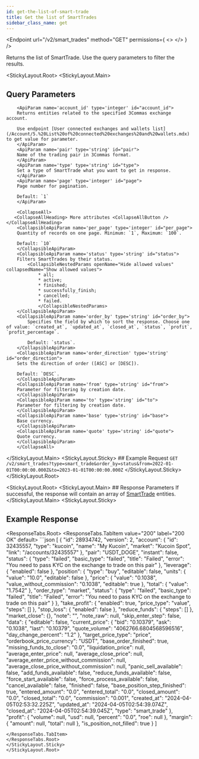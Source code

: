 ```yaml
---
id: get-the-list-of-smart-trade
title: Get the list of SmartTrades
sidebar_class_name: get
---
```



<Endpoint
  url="/v2/smart_trades"
  method="GET"
  permissions={
    <>
      <Permission title="Permission" description="SMART_TRADES_READ" />
      <Permission title="Security" description="SIGNED" />
    </>
  }
/>

Returns the list of SmartTrade. Use the query parameters to filter the results.

<StickyLayout.Root>
   <StickyLayout.Main>
   ## Query Parameters
        <ApiParam name='account_id' type='integer' id="account_id">
        Returns entities related to the specified 3Commas exchange account.

        Use endpoint [User connected exchanges and wallets list](/Account/5.%20List%20of%20connected%20exchanges%20and%20wallets.mdx) to get value for parameter.
        </ApiParam>
        <ApiParam name='pair' type='string' id="pair">
        Name of the trading pair in 3Commas format.
        </ApiParam>
        <ApiParam name='type' type='string' id="type">
        Set a type of SmartTrade what you want to get in response.
        </ApiParam>
        <ApiParam name='page' type='integer' id="page">
        Page number for pagination.

        Default: `1`
        </ApiParam>

        <CollapseAll>
       <CollapseAllHeading> More attributes <CollapseAllButton /> </CollapseAllHeading>
        <CollapsibleApiParam name='per_page' type='integer' id="per_page">
        Quantity of records on one page. Minimum: `1`, Maximum: `100`.

        Default: `10`
        </CollapsibleApiParam>
        <CollapsibleApiParam name='status' type='string' id="status">
        Filters SmartTrades by their status.
            <CollapsibleNestedParams openName="Hide allowed values" collapsedName="Show allowed values">
                * all;
                * active;
                * finished;
                * successfully_finish;
                * cancelled;
                * failed.
                </CollapsibleNestedParams>
        </CollapsibleApiParam>
        <CollapsibleApiParam name='order_by' type='string' id="order_by">
            Specifies the field by which to sort the response. Choose one of value: `created_at`, `updated_at`, `closed_at`, `status`, `profit`, `profit_percentage`. 

            Default: `status`.
        </CollapsibleApiParam>
        <CollapsibleApiParam name='order_direction' type='string' id="order_direction">
        Sets the direction of order ([ASC] or [DESC]).

        Default: `DESC`.
        </CollapsibleApiParam>
        <CollapsibleApiParam name='from' type='string' id="from">
        Parameter for filtering by creation date.
        </CollapsibleApiParam>
        <CollapsibleApiParam name='to' type='string' id="to">
        Parameter for filtering by creation date.
        </CollapsibleApiParam>
        <CollapsibleApiParam name='base' type='string' id="base">
        Base currency.
        </CollapsibleApiParam>
        <CollapsibleApiParam name='quote' type='string' id="quote">
        Quote currency.
        </CollapsibleApiParam>
        </CollapseAll>
</StickyLayout.Main>
<StickyLayout.Sticky>
    ## Example Request
    ```
    GET /v2/smart_trades?type=smart_trade&order_by=status&from=2022-01-01T00:00:00.000Z&to=2023-01-01T00:00:00.000Z
    ```
</StickyLayout.Sticky>
</StickyLayout.Root>


<StickyLayout.Root>
    <StickyLayout.Main>
        ## Response Parameters 
        If successful, the response will contain an array of [SmartTrade](/smart-trade/0_smart_trade_entity.mdx) entities.
    </StickyLayout.Main>
    <StickyLayout.Sticky>
## Example Response
<ResponseTabs.Root>
<ResponseTabs.TabItem value="200" label="200 OK" default>
        ```json
[
    {
        "id": 28934742,
        "version": 2,
        "account": {
            "id": 32435557,
            "type": "kucoin",
            "name": "My Kucoin",
            "market": "Kucoin Spot",
            "link": "/accounts/32435557"
        },
        "pair": "USDT_DOGE",
        "instant": false,
        "status": {
            "type": "failed",
            "basic_type": "failed",
            "title": "Failed",
            "error": "You need to pass KYC on the exchange to trade on this pair"
        },
        "leverage": {
            "enabled": false
        },
        "position": {
            "type": "buy",
            "editable": false,
            "units": {
                "value": "10.0",
                "editable": false
            },
            "price": {
                "value": "0.1038",
                "value_without_commission": "0.1038",
                "editable": true
            },
            "total": {
                "value": "1.7542"
            },
            "order_type": "market",
            "status": {
                "type": "failed",
                "basic_type": "failed",
                "title": "Failed",
                "error": "You need to pass KYC on the exchange to trade on this pair"
            }
        },
        "take_profit": {
            "enabled": true,
            "price_type": "value",
            "steps": []
        },
        "stop_loss": {
            "enabled": false
        },
        "reduce_funds": {
            "steps": []
        },
        "market_close": {},
        "note": "",
        "note_raw": null,
        "skip_enter_step": false,
        "data": {
            "editable": false,
            "current_price": {
                "bid": "0.10379",
                "ask": "0.1038",
                "last": "0.10379",
                "quote_volume": "4062766.6804568596516",
                "day_change_percent": "1.2"
            },
            "target_price_type": "price",
            "orderbook_price_currency": "USDT",
            "base_order_finished": true,
            "missing_funds_to_close": "0.0",
            "liquidation_price": null,
            "average_enter_price": null,
            "average_close_price": null,
            "average_enter_price_without_commission": null,
            "average_close_price_without_commission": null,
            "panic_sell_available": false,
            "add_funds_available": false,
            "reduce_funds_available": false,
            "force_start_available": false,
            "force_process_available": false,
            "cancel_available": false,
            "finished": false,
            "base_position_step_finished": true,
            "entered_amount": "0.0",
            "entered_total": "0.0",
            "closed_amount": "0.0",
            "closed_total": "0.0",
            "commission": "0.001",
            "created_at": "2024-04-05T02:53:32.225Z",
            "updated_at": "2024-04-05T02:54:39.074Z",
            "closed_at": "2024-04-05T02:54:39.045Z",
            "type": "smart_trade"
        },
        "profit": {
            "volume": null,
            "usd": null,
            "percent": "0.0",
            "roe": null
        },
        "margin": {
            "amount": null,
            "total": null
        },
        "is_position_not_filled": true
    }
]
```
</ResponseTabs.TabItem>
</ResponseTabs.Root>
</StickyLayout.Sticky>
</StickyLayout.Root>
